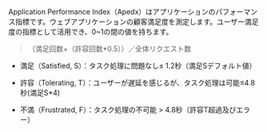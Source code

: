 Application Performance Index（Apedx）はアプリケーションのパフォーマンス指標です。ウェブアプリケーションの顧客満足度を測定します。ユーザー満足度の指標として活用でき、0~1の間の値を持ちます。

> （満足回数+（許容回数\*0.5））／全体リクエスト数

-   満足（Satisfied, S）：タスク処理に問題なし≤ 1.2秒（満足Sデフォルト値）

-   許容（Tolerating, T）：ユーザーが遅延を感じるが、タスク処理は可能≤4.8秒(満足S\*4)

-   不満（Frustrated, F）：タスク処理の不可能 > 4.8秒（許容T超過及びエラー）
